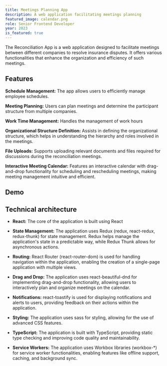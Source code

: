 ```yaml
---
title: Meetings Planning App
description: A web application facilitating meetings planning
featured_image: calendar.png
role: Senior Frontend Developer
year: 2023
is_featured: true
---
```


The Reconciliation App is a web application designed to facilitate meetings between different companies to resolve insurance disputes. It offers various functionalities that enhance the organization and efficiency of such meetings.

## Features

**Schedule Management:** The app allows users to efficiently manage employee schedules.

**Meeting Planning:** Users can plan meetings and determine the participant structure from multiple companies.

**Work Time Management:** Handles the management of work hours

**Organizational Structure Definition:** Assists in defining the organizational structure, which helps in understanding the hierarchy and roles involved in the meetings.

**File Uploads:** Supports uploading relevant documents and files required for discussions during the reconciliation meetings.

**Interactive Meeting Calendar:** Features an interactive calendar with drag-and-drop functionality for scheduling and rescheduling meetings, making meeting management intuitive and efficient.

## Demo
<VideoPlayer src="/work/a-demo.mp4" />


## Technical architecture
- **React:** The core of the application is built using React

- **State Management:**  The application uses Redux (redux, react-redux, redux-thunk) for state management. Redux helps manage the application's state in a predictable way, while Redux Thunk allows for asynchronous actions.

- **Routing:**  React Router (react-router-dom) is used for handling navigation within the application, enabling the creation of a single-page application with multiple views.

- **Drag and Drop:**  The application uses react-beautiful-dnd for implementing drag-and-drop functionality, allowing users to interactively plan and organize meetings on the calendar.

- **Notifications:**  react-toastify is used for displaying notifications and alerts to users, providing feedback on their actions within the application.

- **Styling:**  The application uses sass for styling, allowing for the use of advanced CSS features.

- **TypeScript:**  The application is built with TypeScript, providing static type checking and improving code quality and maintainability.

- **Service Workers:**  The application uses Workbox libraries (workbox-*) for service worker functionalities, enabling features like offline support, caching, and background sync.